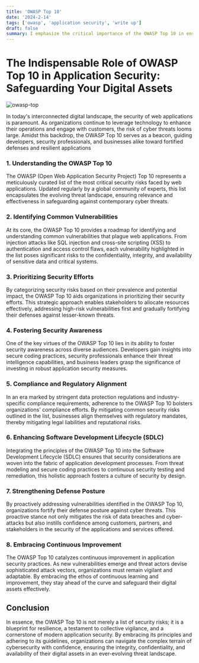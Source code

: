 ```yaml
---
title: 'OWASP Top 10'
date: '2024-2-14'
tags: ['owasp', 'application security', 'write up']
draft: false
summary: I emphasize the critical importance of the OWASP Top 10 in ensuring robust application security and safeguarding digital assets. By addressing common vulnerabilities outlined in the list, I demonstrate a proactive approach to mitigating cyber threats, enhancing resilience, and fostering a culture of security within organizations
---
```


# The Indispensable Role of OWASP Top 10 in Application Security: Safeguarding Your Digital Assets

![owasp-top](/static/images/owasp-top.png)

In today's interconnected digital landscape, the security of web applications is paramount. 
As organizations continue to leverage technology to enhance their operations and engage with customers, the risk of cyber threats looms large. 
Amidst this backdrop, the OWASP Top 10 serves as a beacon, guiding developers, security professionals, and businesses alike toward fortified defenses and resilient applications

###  1.  Understanding the OWASP Top 10

The OWASP (Open Web Application Security Project) Top 10 represents a meticulously curated list of the most critical security risks faced by web applications.
Updated regularly by a global community of experts, this list encapsulates the evolving threat landscape, ensuring relevance and effectiveness in safeguarding against contemporary cyber threats.

 ###  2.  Identifying Common Vulnerabilities

 At its core, the OWASP Top 10 provides a roadmap for identifying and understanding common vulnerabilities that plague web applications. 
 From injection attacks like SQL injection and cross-site scripting (XSS) to authentication and access control flaws, each vulnerability highlighted in the list poses significant risks to the confidentiality, integrity, 
 and availability of sensitive data and critical systems.

###  3.  Prioritizing Security Efforts

By categorizing security risks based on their prevalence and potential impact, the OWASP Top 10 aids organizations in prioritizing their security efforts. 
This strategic approach enables stakeholders to allocate resources effectively, addressing high-risk vulnerabilities first and gradually fortifying their defenses against lesser-known threats.

###  4.  Fostering Security Awareness

One of the key virtues of the OWASP Top 10 lies in its ability to foster security awareness across diverse audiences. 
Developers gain insights into secure coding practices, security professionals enhance their threat intelligence capabilities, and business leaders grasp the significance of investing in robust application security measures.

###  5.  Compliance and Regulatory Alignment

In an era marked by stringent data protection regulations and industry-specific compliance requirements, adherence to the OWASP Top 10 bolsters organizations' compliance efforts. 
By mitigating common security risks outlined in the list, businesses align themselves with regulatory mandates, thereby mitigating legal liabilities and reputational risks.

### 6.  Enhancing Software Development Lifecycle (SDLC)

Integrating the principles of the OWASP Top 10 into the Software Development Lifecycle (SDLC) ensures that security considerations are woven into the fabric of application development processes. 
From threat modeling and secure coding practices to continuous security testing and remediation, this holistic approach fosters a culture of security by design.

### 7.  Strengthening Defense Posture

By proactively addressing vulnerabilities identified in the OWASP Top 10, organizations fortify their defense posture against cyber threats. 
This proactive stance not only mitigates the risk of data breaches and cyber-attacks but also instills confidence among customers, partners, and stakeholders in the security of the applications and services offered.

### 8.  Embracing Continuous Improvement

The OWASP Top 10 catalyzes continuous improvement in application security practices. As new vulnerabilities emerge and threat actors devise sophisticated attack vectors, organizations must remain vigilant and adaptable.
 By embracing the ethos of continuous learning and improvement, they stay ahead of the curve and safeguard their digital assets effectively.


## Conclusion

In essence, the OWASP Top 10 is not merely a list of security risks; it is a blueprint for resilience, a testament to collective vigilance, and a cornerstone of modern application security. 
By embracing its principles and adhering to its guidelines, organizations can navigate the complex terrain of cybersecurity with confidence, ensuring the integrity, confidentiality, and availability of their digital assets in an ever-evolving threat landscape.






